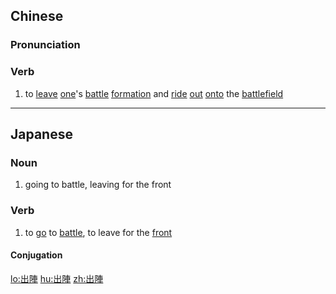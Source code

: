 {{also|出阵}}
==Chinese==
{{zh-forms|s=出阵}}

===Pronunciation===
{{zh-pron
|m=chūzhèn
|c=ceot1 zan6
|h=pfs=chhut-chhṳn
|mn=chhut-tīn
|cat=v
}}

===Verb===
{{zh-verb}}

# {{lb|zh|literary}} to [[leave]] [[one]]'s [[battle]] [[formation]] and [[ride]] [[out]] [[onto]] the [[battlefield]]

----

==Japanese==
{{ja-kanjitab|しゅつ|じん|yomi=o}}

===Noun===
{{ja-noun|しゅつじん}}

# going to battle, leaving for the front

===Verb===
{{ja-verb-suru|しゅつじん}}

# to [[go]] to [[battle]], to leave for the [[front]]

====Conjugation====
{{ja-suru|しゅつじん}}

[[lo:出陣]]
[[hu:出陣]]
[[zh:出陣]]